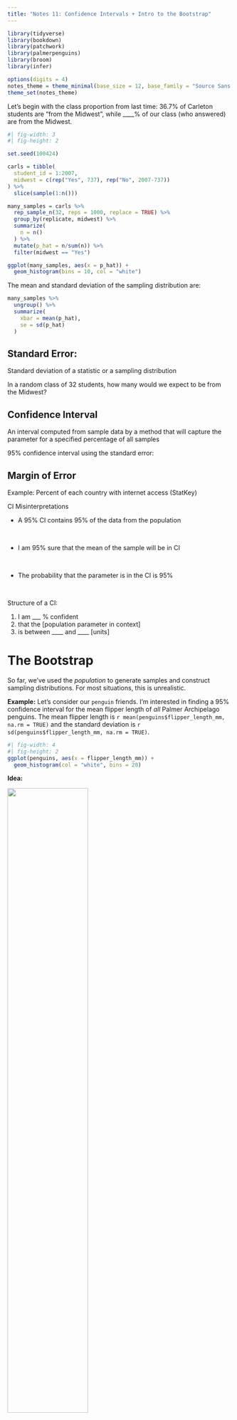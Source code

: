 ```yaml
---
title: "Notes 11: Confidence Intervals + Intro to the Bootstrap"
---
```


```r
library(tidyverse)
library(bookdown)
library(patchwork)
library(palmerpenguins)
library(broom)
library(infer)

options(digits = 4)
notes_theme = theme_minimal(base_size = 12, base_family = "Source Sans 3")
theme_set(notes_theme)
```

Let's begin with the class proportion from last time: 36.7% of Carleton students are "from the Midwest", while ____% of our class (who answered) are from the Midwest. 

```r
#| fig-width: 3
#| fig-height: 2

set.seed(100424)

carls = tibble(
  student_id = 1:2007,
  midwest = c(rep("Yes", 737), rep("No", 2007-737))
) %>% 
  slice(sample(1:n()))

many_samples = carls %>%
  rep_sample_n(32, reps = 1000, replace = TRUE) %>%
  group_by(replicate, midwest) %>%
  summarize(
    n = n()
  ) %>%
  mutate(p_hat = n/sum(n)) %>%
  filter(midwest == "Yes")

ggplot(many_samples, aes(x = p_hat)) + 
  geom_histogram(bins = 10, col = "white")
```

The mean and standard deviation of the sampling distribution are:

```r
many_samples %>%
  ungroup() %>%
  summarize(
    xbar = mean(p_hat),
    se = sd(p_hat)
  )
```

::: callout-note
## Standard Error:

Standard deviation of a statistic or a sampling distribution

\vspace{.25in}
:::

In a random class of 32 students, how many would we expect to be from the Midwest?

\vspace{2in}

::: callout-note
## Confidence Interval

An interval computed from sample data by a method that will capture the parameter for a specified percentage of all samples
:::

95% confidence interval using the standard error:

\vspace{1in}

::: callout-note
## Margin of Error

\vspace{.5in}
:::

Example: Percent of each country with internet access (StatKey)

\vspace{2in}

::: {.callout-warning appearance="simple"}
CI Misinterpretations

- A 95% CI contains 95% of the data from the population

$~$

- I am 95% sure that the mean of the sample will be in CI

$~$

- The probability that the parameter is in the CI is 95%

$~$

:::

Structure of a CI:

1.  I am \_\_\_ % confident
2.  that the \[population parameter in context\]
3.  is between \_\_\_\_ and \_\_\_\_ \[units\]


\pagebreak 

# The Bootstrap

So far, we've used the *population* to generate samples and construct sampling distributions. For most situations, this is unrealistic.

**Example:** Let's consider our `penguin` friends. I'm interested in finding a 95% confidence interval for the mean flipper length of *all* Palmer Archipelago penguins. The mean flipper length is `r mean(penguins$flipper_length_mm, na.rm = TRUE)` and the standard deviation is `r sd(penguins$flipper_length_mm, na.rm = TRUE)`.

```r
#| fig-width: 4
#| fig-height: 2
ggplot(penguins, aes(x = flipper_length_mm)) + 
  geom_histogram(col = "white", bins = 20)
```

**Idea:**

\vspace{.25in}

![](images/BootstrapPopulation.png){width="60%"}


\pagebreak

Let's return to our penguins. I've made 100 bootstrap samples and found the mean for each one: 

```r
#| fig-width: 4
#| fig-height: 2

bootstrap_sampling_dist = penguins %>%
  select(species, flipper_length_mm) %>%
  rep_sample_n(size = nrow(penguins), reps = 100, replace = TRUE) %>%
  summarize(xbar = mean(flipper_length_mm, na.rm = TRUE)) 
  
bootstrap_sampling_dist %>%
  ggplot(., aes(x = xbar)) + 
  geom_dotplot() +
  labs(title = "Bootstrap Means")
```

The mean of this distribution is `r mean(bootstrap_sampling_dist$xbar)` and the standard deviation is `r sd(bootstrap_sampling_dist$xbar)`.

\vspace{2in}

::: callout-note 
## Bootstrap confidence interval:

\vspace{.5in}
:::

The magic of the bootstrap is that it works for any statistic we can compute from our sample! We simply have to follow these steps: 

1. Generate *bootstrap samples*: 
    - Sample from the original sample with replacement
    - Use the same sample size as original sample
2. Compute the statistic of interest for each bootstrap sample
3. Collect the statistics for many bootstrap samples to create the *bootstrap distribution*
4. Treat the *bootstrap distribution* as the *sampling distribution* to estimate the standard error

::: {.callout-warning appearance="simple"}
What happens when the bootstrap distribution is not symmetric? 

:::
